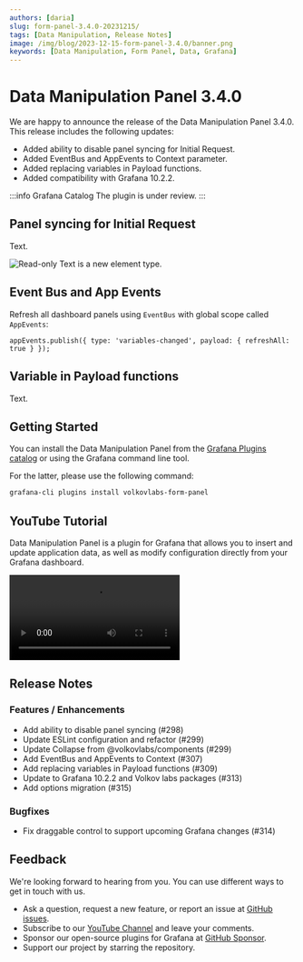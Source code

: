 ```yaml
---
authors: [daria]
slug: form-panel-3.4.0-20231215/
tags: [Data Manipulation, Release Notes]
image: /img/blog/2023-12-15-form-panel-3.4.0/banner.png
keywords: [Data Manipulation, Form Panel, Data, Grafana]
---
```



# Data Manipulation Panel 3.4.0

We are happy to announce the release of the Data Manipulation Panel 3.4.0. This release includes the following updates:

- Added ability to disable panel syncing for Initial Request.
- Added EventBus and AppEvents to Context parameter.
- Added replacing variables in Payload functions.
- Added compatibility with Grafana 10.2.2.

:::info Grafana Catalog
The plugin is under review.
:::

## Panel syncing for Initial Request

Text.

<Image
  title="Read-only Text is a new element type."
  src="/img/blog/2023-12-15-form-panel-3.4.0/read-text.png"
/>

## Event Bus and App Events

Refresh all dashboard panels using `EventBus` with global scope called `AppEvents`:

```
appEvents.publish({ type: 'variables-changed', payload: { refreshAll: true } });
```

## Variable in Payload functions

Text.

## Getting Started

You can install the Data Manipulation Panel from the [Grafana Plugins catalog](https://grafana.com/grafana/plugins/volkovlabs-form-panel/) or using the Grafana command line tool.

For the latter, please use the following command:

```bash
grafana-cli plugins install volkovlabs-form-panel
```

## YouTube Tutorial

Data Manipulation Panel is a plugin for Grafana that allows you to insert and update application data, as well as modify configuration directly from your Grafana dashboard.

<Video
  src="https://www.youtube.com/embed/hVy9NfFiI5U"
  title="Use REST API, Data Source, and Queries to manipulate your data."
/>

## Release Notes

### Features / Enhancements

- Add ability to disable panel syncing (#298)
- Update ESLint configuration and refactor (#299)
- Update Collapse from @volkovlabs/components (#299)
- Add EventBus and AppEvents to Context (#307)
- Add replacing variables in Payload functions (#309)
- Update to Grafana 10.2.2 and Volkov labs packages (#313)
- Add options migration (#315)

### Bugfixes

- Fix draggable control to support upcoming Grafana changes (#314)

## Feedback

We're looking forward to hearing from you. You can use different ways to get in touch with us.

- Ask a question, request a new feature, or report an issue at [GitHub issues](https://github.com/volkovlabs/volkovlabs-form-panel/issues).
- Subscribe to our [YouTube Channel](https://www.youtube.com/@volkovlabs) and leave your comments.
- Sponsor our open-source plugins for Grafana at [GitHub Sponsor](https://github.com/sponsors/VolkovLabs).
- Support our project by starring the repository.
